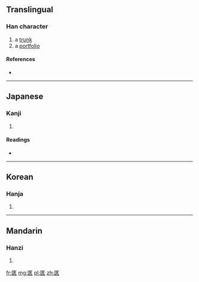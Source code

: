 ==Translingual==

===Han character===
{{Han char|rn=22|rad=匚|as=07|sn=9|four=|canj=尸大人人 (SKOO)}}

# a [[trunk]]
# a [[portfolio]]

====References====
* {{Han ref|kx=0153.370|dkj=02621|dj=0345.230|hdz=10085.180|uh=5327|ud=21287}}

----

==Japanese==

===Kanji===
{{ja-kanji|grade=|rs=匚07}}

# {{defn|Japanese|sort=匚07}}

====Readings====
* {{ja-readings|on=[[きょう]] (kyō)|kun=[[はこ]] (hako)}}

----

==Korean==

===Hanja===
{{ko-hanja|hangeul=협|rv=hyeop|mr=hyŏp}}

# {{defn|Korean|sort=匚07}}

----

==Mandarin==

===Hanzi===
{{cmn-hanzi|pin=[[qiè]] ([[qie4]])|wg=ch'ieh<sup>4</sup>}}

# {{defn|Mandarin|sort=匚07}}

[[fr:匧]]
[[mg:匧]]
[[pl:匧]]
[[zh:匧]]